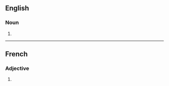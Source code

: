 ==English==

===Noun===
{{head|en|noun form}}

# {{plural of|corrosive|lang=en}}

----

==French==

===Adjective===
{{head|fr|adjective form}}

# {{feminine plural of|corrosif|lang=fr}}